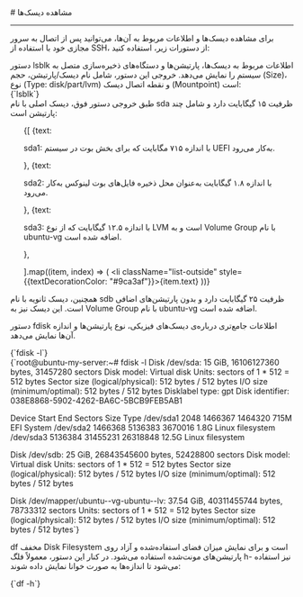 


<Layout>
<Head>
<title>مستندات مشاهده دیسک‌ها در سرور مجازی ابری - لیارا</title>
<meta property="og:title" content="مستندات خدمات رایانش ابری لیارا" />
<meta property="og:description" content="مستندات مربوط به نحوه مشاهده دیسک‌ها در سرور مجازی ابری در لیارا"  />
</Head>
# مشاهده دیسک‌ها
<hr className="mb-2" />

برای مشاهده دیسک‌ها و اطلاعات مربوط به آن‌ها، می‌توانید پس از اتصال به سرور مجازی خود با استفاده از SSH، از دستورات زیر، استفاده کنید:

<Section id="lsblk-command" title="دستور lsblk" />
دستور <Important>lsblk</Important>  اطلاعات مربوط به دیسک‌ها، پارتیشن‌ها و دستگاه‌های ذخیره‌سازی متصل به سیستم را نمایش می‌دهد. 
خروجی این دستور، شامل  نام دیسک/پارتیشن، حجم (Size)، نوع (Type: disk/part/lvm) و نقطه اتصال دیسک (Mountpoint) است:

<div className="h-2" />
<div dir='ltr'>
    <Highlight className="bash">
        {`lsblk`}
    </Highlight>
</div>
<Asciinema id="see-disk-details-using-ssh" />
طبق خروجی دستور فوق، دیسک اصلی با نام <Important>sda</Important> ظرفیت ۱۵ گیگابایت دارد و شامل چند پارتیشن است: 

<div className="h-2" />
<ul className="pr-7">
  {[
    {text: <p><Important>sda1</Important>: با اندازه ۷۱۵ مگابایت که برای بخش بوت در سیستم UEFI به‌کار می‌رود.</p>},
    {text: <p><Important>sda2</Important>: با اندازه ۱.۸ گیگابایت به‌عنوان محل ذخیره فایل‌های بوت لینوکس به‌کار می‌رود.</p>},
    {text: <p><Important>sda3</Important>: با اندازه ۱۲.۵ گیگابایت که از نوع LVM است و به Volume Group با نام <Important>ubuntu-vg</Important> اضافه شده است.</p>},

  ].map((item, index) => (
    <li className="list-outside" style={{textDecorationColor: "#9ca3af"}}>{item.text}</li>
  ))}
</ul>
<div className="h-2" />

همچنین، دیسک ثانویه با نام <Important>sdb</Important> ظرفیت ۲۵ گیگابایت دارد و بدون پارتیشن‌های اضافی است.
این دیسک نیز به Volume Group با نام <Important>ubuntu-vg</Important> اضافه شده است. 

<Section id="fdisk-command" title="دستور fdisk" />

دستور <Important>fdisk</Important> اطلاعات جامع‌تری درباره‌ی دیسک‌های فیزیکی، نوع پارتیشن‌ها و اندازه آن‌ها نمایش می‌دهد.

<div className="h-2" />
<div dir='ltr'>
    <Highlight className="bash">
        {`fdisk -l`}
    </Highlight>
</div>
<div className="h-5" />
<div dir='ltr'>
    <Highlight className="bash">
        {`root@ubuntu-my-server:~# fdisk -l
Disk /dev/sda: 15 GiB, 16106127360 bytes, 31457280 sectors
Disk model: Virtual disk
Units: sectors of 1 * 512 = 512 bytes
Sector size (logical/physical): 512 bytes / 512 bytes
I/O size (minimum/optimal): 512 bytes / 512 bytes
Disklabel type: gpt
Disk identifier: 038E8868-5902-4262-BA6C-5BCB9FEB5AB1

Device       Start      End  Sectors  Size Type
/dev/sda1     2048  1466367  1464320  715M EFI System
/dev/sda2  1466368  5136383  3670016  1.8G Linux filesystem
/dev/sda3  5136384 31455231 26318848 12.5G Linux filesystem


Disk /dev/sdb: 25 GiB, 26843545600 bytes, 52428800 sectors
Disk model: Virtual disk
Units: sectors of 1 * 512 = 512 bytes
Sector size (logical/physical): 512 bytes / 512 bytes
I/O size (minimum/optimal): 512 bytes / 512 bytes


Disk /dev/mapper/ubuntu--vg-ubuntu--lv: 37.54 GiB, 40311455744 bytes, 78733312 sectors
Units: sectors of 1 * 512 = 512 bytes
Sector size (logical/physical): 512 bytes / 512 bytes
I/O size (minimum/optimal): 512 bytes / 512 bytes`}
    </Highlight>
</div>

<Section id="df-command" title="دستور df" />

<Important>df</Important> مخفف Disk Filesystem است و برای نمایش میزان فضای استفاده‌شده و آزاد روی پارتیشن‌های مونت‌شده استفاده می‌شود.
در کنار این دستور، معمولاً فلگ <Important>h-</Important> نیز استفاده می‌شود تا اندازه‌ها به صورت خوانا نمایش داده شوند:

<div className="h-2" />
<div dir='ltr'>
    <Highlight className="bash">
        {`df -h`}
    </Highlight>
</div>
<Asciinema id="run-df-command-on-vm-using-ssh" />


</Layout>